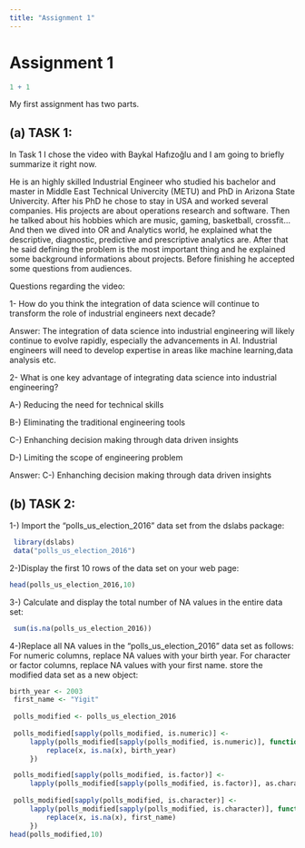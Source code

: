 ```yaml
---
title: "Assignment 1"
---
```


# Assignment 1

```r
1 + 1
```

My first assignment has two parts.

## (a) TASK 1:

In Task 1 I chose the video with Baykal Hafızoğlu and I am going to briefly summarize it right now.

He is an highly skilled Industrial Engineer who studied his bachelor and master in Middle East Technical Univercity (METU) and PhD in Arizona State Univercity. After his PhD he chose to stay in USA and worked several companies. His projects are about operations research and software. Then he talked about his hobbies which are music, gaming, basketball, crossfit... And then we dived into OR and Analytics world, he explained what the descriptive, diagnostic, predictive and prescriptive analytics are. After that he said defining the problem is the most important thing and he explained some background informations about projects. Before finishing he accepted some questions from audiences.

Questions regarding the video:

1- How do you think the integration of data science will continue to transform the role of industrial engineers next decade?

Answer: The integration of data science into industrial engineering will likely continue to evolve rapidly, especially the advancements in AI. Industrial engineers will need to develop expertise in areas like machine learning,data analysis etc.

2- What is one key advantage of integrating data science into industrial engineering?

A-) Reducing the need for technical skills

B-) Eliminating the traditional engineering tools

C-) Enhanching decision making through data driven insights

D-) Limiting the scope of engineering problem

Answer: C-) Enhanching decision making through data driven insights

## (b) TASK 2:

1-) Import the "polls_us_election_2016" data set from the dslabs package:

```r
 library(dslabs) 
 data("polls_us_election_2016")

```

2-)Display the first 10 rows of the data set on your web page:

```r
head(polls_us_election_2016,10)
```

3-) Calculate and display the total number of NA values in the entire data set:

```r
 sum(is.na(polls_us_election_2016))
```

4-)Replace all NA values in the "polls_us_election_2016" data set as follows: For numeric columns, replace NA values with your birth year. For character or factor columns, replace NA values with your first name. store the modified data set as a new object:

```r
birth_year <- 2003
 first_name <- "Yigit"
 
 polls_modified <- polls_us_election_2016
 
 polls_modified[sapply(polls_modified, is.numeric)] <- 
     lapply(polls_modified[sapply(polls_modified, is.numeric)], function(x) {
         replace(x, is.na(x), birth_year)
     })

 polls_modified[sapply(polls_modified, is.factor)] <- 
     lapply(polls_modified[sapply(polls_modified, is.factor)], as.character)
 
 polls_modified[sapply(polls_modified, is.character)] <- 
     lapply(polls_modified[sapply(polls_modified, is.character)], function(x) {
         replace(x, is.na(x), first_name)
     })
head(polls_modified,10)
```
